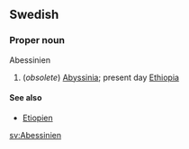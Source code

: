 ==Swedish==
===Proper noun===
;Abessinien
#(''obsolete'') [[Abyssinia]]; present day [[Ethiopia]]

====See also====
*[[Etiopien]]

[[sv:Abessinien]]